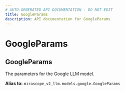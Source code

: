 ```yaml
---
# AUTO-GENERATED API DOCUMENTATION - DO NOT EDIT
title: GoogleParams
description: API documentation for GoogleParams
---
```


# GoogleParams

## <ApiType type="Alias" path="calls/decorator/GoogleParams" symbolName="GoogleParams" /> GoogleParams

The parameters for the Google LLM model.


**Alias to:** `mirascope_v2_llm.models.google.GoogleParams`
